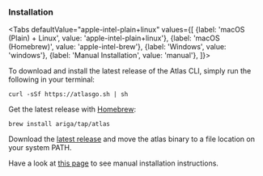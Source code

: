 
### Installation

<Tabs
defaultValue="apple-intel-plain+linux"
values={[
{label: 'macOS (Plain) + Linux', value: 'apple-intel-plain+linux'},
{label: 'macOS (Homebrew)', value: 'apple-intel-brew'},
{label: 'Windows', value: 'windows'},
{label: 'Manual Installation', value: 'manual'},
]}>
<TabItem value="apple-intel-plain+linux">

To download and install the latest release of the Atlas CLI, simply run the following in your terminal:

```shell
curl -sSf https://atlasgo.sh | sh
```

</TabItem>
<TabItem value="apple-intel-brew">

Get the latest release with [Homebrew](https://brew.sh/):

```shell
brew install ariga/tap/atlas
```

</TabItem>
<TabItem value="windows">

Download the [latest release](https://release.ariga.io/atlas/atlas-windows-amd64-latest.exe) and
move the atlas binary to a file location on your system PATH.

</TabItem>
<TabItem value="manual">

Have a look at [this page](/manual-installation) to see manual installation instructions.

</TabItem>
</Tabs>